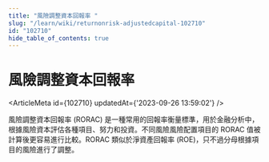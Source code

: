 ```yaml
---
title: "風險調整資本回報率 "
slug: "/learn/wiki/returnonrisk-adjustedcapital-102710"
id: "102710"
hide_table_of_contents: true
---
```



# 風險調整資本回報率 

<ArticleMeta id={102710} updatedAt={'2023-09-26 13:59:02'} />
<div className='border-solid border-b border-t-0 my-4 border-[var(--ifm-color-gray-300)]' />

風險調整資本回報率 (RORAC) 是一種常用的回報率衡量標準，用於金融分析中，根據風險資本評估各種項目、努力和投資。不同風險風險配置項目的 RORAC 值被計算後更容易進行比較。RORAC 類似於淨資產回報率 (ROE)，只不過分母根據項目的風險進行了調整。
